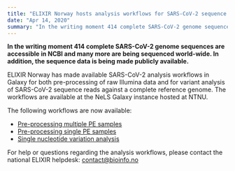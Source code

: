 ```yaml
---
title: "ELIXIR Norway hosts analysis workflows for SARS-CoV-2 sequence data"
date: "Apr 14, 2020"
summary: "In the writing moment 414 complete SARS-CoV-2 genome sequences are accessible in NCBI and many more are being sequenced world-wide. In addition, the sequence data is being made publicly available."
---
```


**In the writing moment 414 complete SARS-CoV-2 genome sequences are accessible in NCBI and many more are being sequenced world-wide. In addition, the sequence data is being made publicly available.**

ELIXIR Norway has made available SARS-CoV-2 analysis workflows in Galaxy
for both pre-processing of raw Illumina data and for variant analysis of
SARS-CoV-2 sequence reads against a complete reference genome. The
workflows are available at the NeLS Galaxy instance hosted at NTNU.

The following workflows are now available:

* [Pre-processing multiple PE samples](https://galaxy-ntnu.bioinfo.no/u/ehj000/p/covid19-preprocess-collections)
* [Pre-processing single PE samples](https://galaxy-ntnu.bioinfo.no/u/ehj000/p/preprocess-covid19-single-sample)
* [Single nucleotide variation analysis](https://galaxy-ntnu.bioinfo.no/u/ehj000/p/covid19)

For help or questions regarding the analysis workflows, please contact the
national ELIXIR helpdesk: [contact@bioinfo.no](mailto:contact@bioinfo.no)
